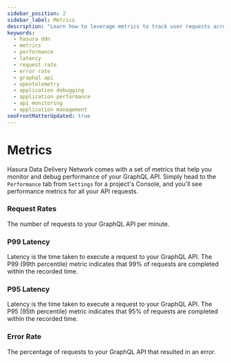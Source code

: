 ```yaml
---
sidebar_position: 2
sidebar_label: Metrics
description: "Learn how to leverage metrics to track user requests across various services in the Hasura Data Delivery Network. Understand how to diagnose and debug potential failure points and monitor performance for better application management."
keywords:
  - hasura ddn
  - metrics
  - performance
  - latency
  - request rate
  - error rate
  - graphql api
  - opentelemetry
  - application debugging
  - application performance
  - api monitoring
  - application management
seoFrontMatterUpdated: true
---
```


# Metrics

Hasura Data Delivery Network comes with a set of metrics that help you monitor and debug performance of your GraphQL
API. Simply head to the `Performance` tab from `Settings` for a project's Console, and you'll see performance metrics
for all your API requests.

### Request Rates
The number of requests to your GraphQL API per minute.

### P99 Latency
Latency is the time taken to execute a request to your GraphQL API. The P99 (99th percentile) metric indicates that 99%
of requests are completed within the recorded time.

### P95 Latency
Latency is the time taken to execute a request to your GraphQL API. The P95 (95th percentile) metric indicates that 95%
of requests are completed within the recorded time.

### Error Rate
The percentage of requests to your GraphQL API that resulted in an error.